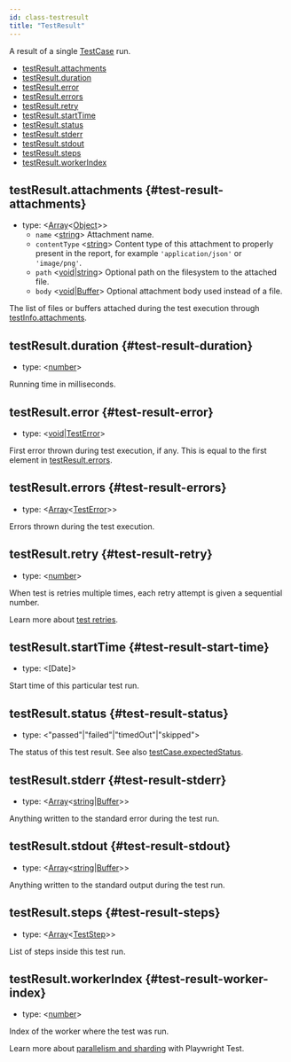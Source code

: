```yaml
---
id: class-testresult
title: "TestResult"
---
```


A result of a single [TestCase] run.


- [testResult.attachments](./api/class-testresult.mdx#test-result-attachments)
- [testResult.duration](./api/class-testresult.mdx#test-result-duration)
- [testResult.error](./api/class-testresult.mdx#test-result-error)
- [testResult.errors](./api/class-testresult.mdx#test-result-errors)
- [testResult.retry](./api/class-testresult.mdx#test-result-retry)
- [testResult.startTime](./api/class-testresult.mdx#test-result-start-time)
- [testResult.status](./api/class-testresult.mdx#test-result-status)
- [testResult.stderr](./api/class-testresult.mdx#test-result-stderr)
- [testResult.stdout](./api/class-testresult.mdx#test-result-stdout)
- [testResult.steps](./api/class-testresult.mdx#test-result-steps)
- [testResult.workerIndex](./api/class-testresult.mdx#test-result-worker-index)

## testResult.attachments {#test-result-attachments}
- type: &#60;[Array]<[Object]>&#62;
  - `name` &#60;[string]&#62; Attachment name.
  - `contentType` &#60;[string]&#62; Content type of this attachment to properly present in the report, for example `'application/json'` or `'image/png'`.
  - `path` &#60;[void]|[string]&#62; Optional path on the filesystem to the attached file.
  - `body` &#60;[void]|[Buffer]&#62; Optional attachment body used instead of a file.

The list of files or buffers attached during the test execution through [testInfo.attachments](./api/class-testinfo.mdx#test-info-attachments).

## testResult.duration {#test-result-duration}
- type: &#60;[number]&#62;

Running time in milliseconds.

## testResult.error {#test-result-error}
- type: &#60;[void]|[TestError]&#62;

First error thrown during test execution, if any. This is equal to the first element in [testResult.errors](./api/class-testresult.mdx#test-result-errors).

## testResult.errors {#test-result-errors}
- type: &#60;[Array]<[TestError]>&#62;

Errors thrown during the test execution.

## testResult.retry {#test-result-retry}
- type: &#60;[number]&#62;

When test is retries multiple times, each retry attempt is given a sequential number.

Learn more about [test retries](../test-retries.mdx#retries).

## testResult.startTime {#test-result-start-time}
- type: &#60;[Date]&#62;

Start time of this particular test run.

## testResult.status {#test-result-status}
- type: &#60;"passed"|"failed"|"timedOut"|"skipped"&#62;

The status of this test result. See also [testCase.expectedStatus](./api/class-testcase.mdx#test-case-expected-status).

## testResult.stderr {#test-result-stderr}
- type: &#60;[Array]<[string]|[Buffer]>&#62;

Anything written to the standard error during the test run.

## testResult.stdout {#test-result-stdout}
- type: &#60;[Array]<[string]|[Buffer]>&#62;

Anything written to the standard output during the test run.

## testResult.steps {#test-result-steps}
- type: &#60;[Array]<[TestStep]>&#62;

List of steps inside this test run.

## testResult.workerIndex {#test-result-worker-index}
- type: &#60;[number]&#62;

Index of the worker where the test was run.

Learn more about [parallelism and sharding](../test-parallel.mdx) with Playwright Test.

[Accessibility]: ./api/class-accessibility.mdx "Accessibility"
[Android]: ./api/class-android.mdx "Android"
[AndroidDevice]: ./api/class-androiddevice.mdx "AndroidDevice"
[AndroidInput]: ./api/class-androidinput.mdx "AndroidInput"
[AndroidSocket]: ./api/class-androidsocket.mdx "AndroidSocket"
[AndroidWebView]: ./api/class-androidwebview.mdx "AndroidWebView"
[APIRequest]: ./api/class-apirequest.mdx "APIRequest"
[APIRequestContext]: ./api/class-apirequestcontext.mdx "APIRequestContext"
[APIResponse]: ./api/class-apiresponse.mdx "APIResponse"
[APIResponseAssertions]: ./test-assertions.mdx "APIResponseAssertions"
[Browser]: ./api/class-browser.mdx "Browser"
[BrowserContext]: ./api/class-browsercontext.mdx "BrowserContext"
[BrowserServer]: ./api/class-browserserver.mdx "BrowserServer"
[BrowserType]: ./api/class-browsertype.mdx "BrowserType"
[CDPSession]: ./api/class-cdpsession.mdx "CDPSession"
[ConsoleMessage]: ./api/class-consolemessage.mdx "ConsoleMessage"
[Coverage]: ./api/class-coverage.mdx "Coverage"
[Dialog]: ./api/class-dialog.mdx "Dialog"
[Download]: ./api/class-download.mdx "Download"
[Electron]: ./api/class-electron.mdx "Electron"
[ElectronApplication]: ./api/class-electronapplication.mdx "ElectronApplication"
[ElementHandle]: ./api/class-elementhandle.mdx "ElementHandle"
[FileChooser]: ./api/class-filechooser.mdx "FileChooser"
[Frame]: ./api/class-frame.mdx "Frame"
[FrameLocator]: ./api/class-framelocator.mdx "FrameLocator"
[JSHandle]: ./api/class-jshandle.mdx "JSHandle"
[Keyboard]: ./api/class-keyboard.mdx "Keyboard"
[Locator]: ./api/class-locator.mdx "Locator"
[LocatorAssertions]: ./test-assertions.mdx "LocatorAssertions"
[Logger]: ./api/class-logger.mdx "Logger"
[Mouse]: ./api/class-mouse.mdx "Mouse"
[Page]: ./api/class-page.mdx "Page"
[PageAssertions]: ./test-assertions.mdx "PageAssertions"
[Playwright]: ./api/class-playwright.mdx "Playwright"
[PlaywrightAssertions]: ./test-assertions.mdx "PlaywrightAssertions"
[Request]: ./api/class-request.mdx "Request"
[Response]: ./api/class-response.mdx "Response"
[Route]: ./api/class-route.mdx "Route"
[ScreenshotAssertions]: ./test-assertions.mdx "ScreenshotAssertions"
[Selectors]: ./api/class-selectors.mdx "Selectors"
[TimeoutError]: ./api/class-timeouterror.mdx "TimeoutError"
[Touchscreen]: ./api/class-touchscreen.mdx "Touchscreen"
[Tracing]: ./api/class-tracing.mdx "Tracing"
[Video]: ./api/class-video.mdx "Video"
[WebSocket]: ./api/class-websocket.mdx "WebSocket"
[Worker]: ./api/class-worker.mdx "Worker"
[Fixtures]: ./api/class-fixtures.mdx "Fixtures"
[Test]: ./api/class-test.mdx "Test"
[TestConfig]: ./api/class-testconfig.mdx "TestConfig"
[TestError]: ./api/class-testerror.mdx "TestError"
[TestInfo]: ./api/class-testinfo.mdx "TestInfo"
[TestOptions]: ./api/class-testoptions.mdx "TestOptions"
[TestProject]: ./api/class-testproject.mdx "TestProject"
[WorkerInfo]: ./api/class-workerinfo.mdx "WorkerInfo"
[Location]: ./api/class-location.mdx "Location"
[Reporter]: ./api/class-reporter.mdx "Reporter"
[Suite]: ./api/class-suite.mdx "Suite"
[TestCase]: ./api/class-testcase.mdx "TestCase"
[TestResult]: ./api/class-testresult.mdx "TestResult"
[TestStep]: ./api/class-teststep.mdx "TestStep"
[Element]: https://developer.mozilla.org/en-US/docs/Web/API/element "Element"
[EvaluationArgument]: ./evaluating.mdx#evaluation-argument "EvaluationArgument"
[Promise]: https://developer.mozilla.org/en-US/docs/Web/JavaScript/Reference/Global_Objects/Promise "Promise"
[iterator]: https://developer.mozilla.org/en-US/docs/Web/JavaScript/Reference/Iteration_protocols "Iterator"
[origin]: https://developer.mozilla.org/en-US/docs/Glossary/Origin "Origin"
[selector]: https://developer.mozilla.org/en-US/docs/Web/CSS/CSS_Selectors "selector"
[Serializable]: https://developer.mozilla.org/en-US/docs/Web/JavaScript/Reference/Global_Objects/JSON/stringify#Description "Serializable"
[UIEvent.detail]: https://developer.mozilla.org/en-US/docs/Web/API/UIEvent/detail "UIEvent.detail"
[UnixTime]: https://en.wikipedia.org/wiki/Unix_time "Unix Time"
[xpath]: https://developer.mozilla.org/en-US/docs/Web/XPath "xpath"

[Array]: https://developer.mozilla.org/en-US/docs/Web/JavaScript/Reference/Global_Objects/Array "Array"
[boolean]: https://developer.mozilla.org/en-US/docs/Web/JavaScript/Data_structures#Boolean_type "Boolean"
[Buffer]: https://nodejs.org/api/buffer.html#buffer_class_buffer "Buffer"
[ChildProcess]: https://nodejs.org/api/child_process.html "ChildProcess"
[Error]: https://nodejs.org/api/errors.html#errors_class_error "Error"
[EventEmitter]: https://nodejs.org/api/events.html#events_class_eventemitter "EventEmitter"
[function]: https://developer.mozilla.org/en-US/docs/Web/JavaScript/Reference/Global_Objects/Function "Function"
[Map]: https://developer.mozilla.org/en-US/docs/Web/JavaScript/Reference/Global_Objects/Map "Map"
[null]: https://developer.mozilla.org/en-US/docs/Web/JavaScript/Reference/Global_Objects/null "null"
[number]: https://developer.mozilla.org/en-US/docs/Web/JavaScript/Data_structures#Number_type "Number"
[Object]: https://developer.mozilla.org/en-US/docs/Web/JavaScript/Reference/Global_Objects/Object "Object"
[Promise]: https://developer.mozilla.org/en-US/docs/Web/JavaScript/Reference/Global_Objects/Promise "Promise"
[Readable]: https://nodejs.org/api/stream.html#stream_class_stream_readable "Readable"
[RegExp]: https://developer.mozilla.org/en-US/docs/Web/JavaScript/Reference/Global_Objects/RegExp "RegExp"
[string]: https://developer.mozilla.org/en-US/docs/Web/JavaScript/Data_structures#String_type "string"
[void]: https://developer.mozilla.org/en-US/docs/Web/JavaScript/Reference/Global_Objects/undefined "void"
[URL]: https://nodejs.org/api/url.html "URL"

[all available image tags]: https://mcr.microsoft.com/v2/playwright/tags/list "all available image tags"
[Docker Hub]: https://hub.docker.com/_/microsoft-playwright "Docker Hub"
[Dockerfile.focal]: https://github.com/microsoft/playwright/blob/master/utils/docker/Dockerfile.focal "Dockerfile.focal"
